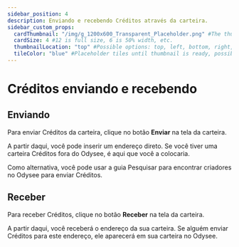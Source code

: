 ---
sidebar_position: 4
description: Enviando e recebendo Créditos através da carteira.
sidebar_custom_props:
  cardThumbnail: "/img/g_1200x600_Transparent_Placeholder.png" #The thumbnail on the category card.
  cardSize: 4 #12 is full size, 6 is 50% width, etc.
  thumbnailLocation: "top" #Possible options: top, left, bottom, right, none
  tileColor: "blue" #Placeholder tiles until thumbnail is ready, possible options: blue, cream, darkpurple, lightpurple, mauve, orange, pink, none
---

# Créditos enviando e recebendo

## Enviando

Para enviar Créditos da carteira, clique no botão **Enviar** na tela da carteira.

A partir daqui, você pode inserir um endereço direto. Se você tiver uma carteira Créditos fora do Odysee, é aqui que você a colocaria.

Como alternativa, você pode usar a guia Pesquisar para encontrar criadores no Odysee para enviar Créditos.

## Receber

Para receber Créditos, clique no botão **Receber** na tela da carteira.

A partir daqui, você receberá o endereço da sua carteira. Se alguém enviar Créditos para este endereço, ele aparecerá em sua carteira no Odysee.